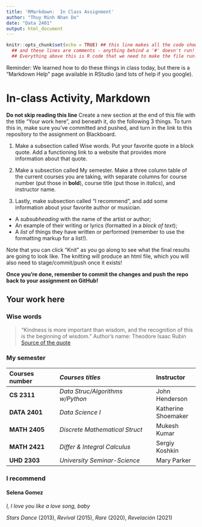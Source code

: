 ```yaml
---
title: 'RMarkdown:  In Class Assignment'
author: "Thuy Minh Nhan Do"
date: "Data 2401"
output: html_document
---
```



```r
knitr::opts_chunk$set(echo = TRUE) ## this line makes all the code show! 
  ## and these lines are comments - anything behind a '#' doesn't run!
  ## Everything above this is R code that we need to make the file run! We'll discuss it next class.
```


Reminder: We learned how to do these things in class today, but there is a "Markdown Help" page available in RStudio (and lots of help if you google). 


# In-class Activity, Markdown

**Do not skip reading this line** Create a new section at the end of this file with the title "Your work here", and beneath it, do the following 3 things. To turn this in, make sure you've committed and pushed, and turn in the link to this repository to the assignment on Blackboard.  

1. Make a subsection called Wise words. Put your favorite quote in a block quote. Add a functioning link to a website that provides more information about that quote.

2. Make a subsection called My semester. Make a three column table of the current courses you are taking, with separate columns for course number (put those in __bold__), course title (put those in _italics_), and instructor name.

3. Lastly, make subsection called "I recommend", and add some information about your favorite author or musician.

- A _subsubheading_ with the name of the artist or author;    
- An example of their writing or lyrics (formatted in a *block of text*);   
- A _list_ of things they have written or performed (remember to use the formatting markup for a list!).     


Note that you can click "Knit" as you go along to see what the final results are going to look like. The knitting will produce an html file, which you will also need to stage/commit/push once it exists! 

**Once you're done, remember to commit the changes and push the repo back to your assignment on GitHub!**

## Your work here

### Wise words

> "Kindness is more important than wisdom, and the recognition of this is the beginning of wisdom."
> Author's name: Theodore Isaac Rubin
[Source of the quote](https://curiosaday.substack.com/p/kindness-is-more-important-than-wisdom)

### My semester

|**Courses number**| _Courses titles_                 |Instructor 
|:-----------------|:---------------------------------|:--------------
|**CS 2311**       | _Data Struc/Algorithms w/Python_ |John Henderson
|**DATA 2401**     | _Data Science I_                 |Katherine Shoemaker
|**MATH 2405**     | _Discrete Mathematical Struct_   |Mukesh Kumar
|**MATH 2421**     | _Differ & Integral Calculus_     |Sergiy Koshkin
|**UHD 2303**      | _University Seminar-Science_     |Mary Parker

### I recommend 
#### Selena Gomez

*I, I love you like a love song, baby* 

_Stars Dance_ (2013), 
_Revival_ (2015), 
_Rare_ (2020), 
_Revelación_ (2021)



 
